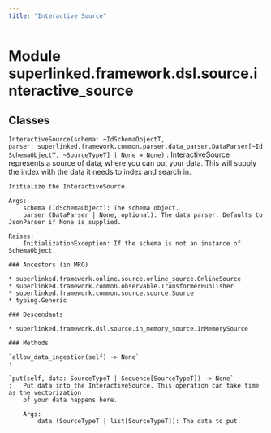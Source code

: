 ```yaml
---
title: "Interactive Source"
---
```


Module superlinked.framework.dsl.source.interactive_source
==========================================================

Classes
-------

`InteractiveSource(schema: ~IdSchemaObjectT, parser: superlinked.framework.common.parser.data_parser.DataParser[~IdSchemaObjectT, ~SourceTypeT] | None = None)`
:   InteractiveSource represents a source of data, where you can put your data. This will supply
    the index with the data it needs to index and search in.
    
    Initialize the InteractiveSource.
    
    Args:
        schema (IdSchemaObject): The schema object.
        parser (DataParser | None, optional): The data parser. Defaults to JsonParser if None is supplied.
    
    Raises:
        InitializationException: If the schema is not an instance of SchemaObject.

    ### Ancestors (in MRO)

    * superlinked.framework.online.source.online_source.OnlineSource
    * superlinked.framework.common.observable.TransformerPublisher
    * superlinked.framework.common.source.source.Source
    * typing.Generic

    ### Descendants

    * superlinked.framework.dsl.source.in_memory_source.InMemorySource

    ### Methods

    `allow_data_ingestion(self) ‑> None`
    :

    `put(self, data: SourceTypeT | Sequence[SourceTypeT]) ‑> None`
    :   Put data into the InteractiveSource. This operation can take time as the vectorization
        of your data happens here.
        
        Args:
            data (SourceTypeT | list[SourceTypeT]): The data to put.